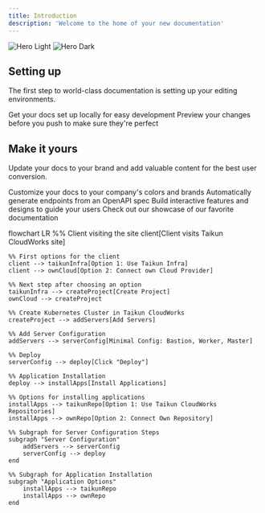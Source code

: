 ```yaml
---
title: Introduction
description: 'Welcome to the home of your new documentation'
---
```


<img alt="Hero Light" classname="block dark:hidden" src="/images/hero-light.svg" />

<img alt="Hero Dark" classname="hidden dark:block" src="/images/hero-dark.svg" />

## Setting up

The first step to world-class documentation is setting up your editing environments.

<CardGroup cols={2}>
  <Card title="Edit Your Docs" icon="pen-to-square" href="https://mintlify.com/docs/quickstart">
    Get your docs set up locally for easy development
  </Card>

  <Card title="Preview Changes" icon="image" href="https://mintlify.com/docs/development">
    Preview your changes before you push to make sure they're perfect
  </Card>
</CardGroup>

## Make it yours

Update your docs to your brand and add valuable content for the best user conversion.

<CardGroup cols={2}>
  <Card title="Customize Style" icon="palette" href="https://mintlify.com/docs/settings/global">
    Customize your docs to your company's colors and brands
  </Card>

  <Card title="Reference APIs" icon="code" href="https://mintlify.com/docs/api-playground/openapi">
    Automatically generate endpoints from an OpenAPI spec
  </Card>

  <Card title="Add Components" icon="screwdriver-wrench" href="https://mintlify.com/docs/components/accordion">
    Build interactive features and designs to guide your users
  </Card>

  <Card title="Get Inspiration" icon="stars" href="https://mintlify.com/customers">
    Check out our showcase of our favorite documentation
  </Card>
</CardGroup>








flowchart LR
    %% Client visiting the site
    client[Client visits Taikun CloudWorks site]

    %% First options for the client
    client --> taikunInfra[Option 1: Use Taikun Infra]
    client --> ownCloud[Option 2: Connect own Cloud Provider]

    %% Next step after choosing an option
    taikunInfra --> createProject[Create Project]
    ownCloud --> createProject

    %% Create Kubernetes Cluster in Taikun CloudWorks
    createProject --> addServers[Add Servers]
    
    %% Add Server Configuration
    addServers --> serverConfig[Minimal Config: Bastion, Worker, Master]
    
    %% Deploy
    serverConfig --> deploy[Click "Deploy"]

    %% Application Installation
    deploy --> installApps[Install Applications]

    %% Options for installing applications
    installApps --> taikunRepo[Option 1: Use Taikun CloudWorks Repositories]
    installApps --> ownRepo[Option 2: Connect Own Repository]
    
    %% Subgraph for Server Configuration Steps
    subgraph "Server Configuration"
        addServers --> serverConfig
        serverConfig --> deploy
    end

    %% Subgraph for Application Installation
    subgraph "Application Options"
        installApps --> taikunRepo
        installApps --> ownRepo
    end

